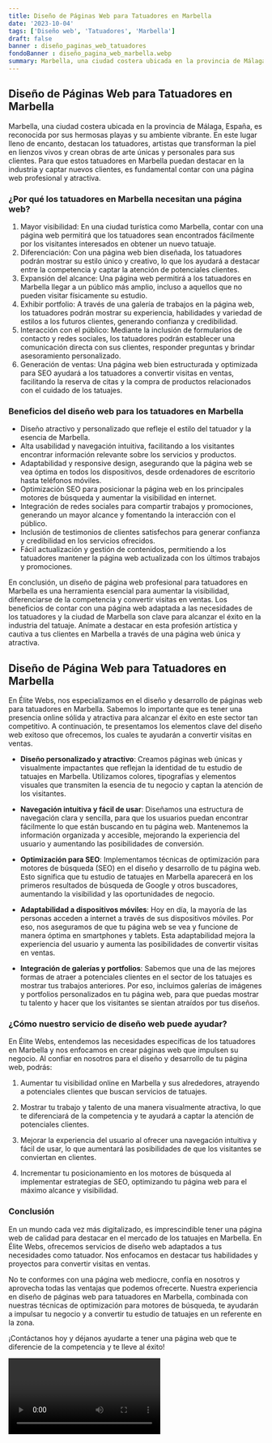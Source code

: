```yaml
---
title: Diseño de Páginas Web para Tatuadores en Marbella
date: '2023-10-04'
tags: ['Diseño web', 'Tatuadores', 'Marbella']
draft: false
banner : diseño_paginas_web_tatuadores
fondoBanner : diseño_pagina_web_marbella.webp
summary: Marbella, una ciudad costera ubicada en la provincia de Málaga, España, es reconocida por sus hermosas playas y su ambiente vibrante. En este lugar lleno de encanto, destacan los tatuadores, artistas que transforman la piel en lienzos vivos y crean obras de arte únicas y personales para sus clientes. Para que estos tatuadores en Marbella puedan destacar en la industria y captar nuevos clientes, es fundamental contar con una página web profesional y atractiva. 
---
```


## Diseño de Páginas Web para Tatuadores en Marbella

Marbella, una ciudad costera ubicada en la provincia de Málaga, España, es reconocida por sus hermosas playas y su ambiente vibrante. En este lugar lleno de encanto, destacan los tatuadores, artistas que transforman la piel en lienzos vivos y crean obras de arte únicas y personales para sus clientes. Para que estos tatuadores en Marbella puedan destacar en la industria y captar nuevos clientes, es fundamental contar con una página web profesional y atractiva. 

### ¿Por qué los tatuadores en Marbella necesitan una página web? 

1. Mayor visibilidad: En una ciudad turística como Marbella, contar con una página web permitirá que los tatuadores sean encontrados fácilmente por los visitantes interesados en obtener un nuevo tatuaje.
2. Diferenciación: Con una página web bien diseñada, los tatuadores podrán mostrar su estilo único y creativo, lo que los ayudará a destacar entre la competencia y captar la atención de potenciales clientes.
3. Expansión del alcance: Una página web permitirá a los tatuadores en Marbella llegar a un público más amplio, incluso a aquellos que no pueden visitar físicamente su estudio.
4. Exhibir portfolio: A través de una galería de trabajos en la página web, los tatuadores podrán mostrar su experiencia, habilidades y variedad de estilos a los futuros clientes, generando confianza y credibilidad.
5. Interacción con el público: Mediante la inclusión de formularios de contacto y redes sociales, los tatuadores podrán establecer una comunicación directa con sus clientes, responder preguntas y brindar asesoramiento personalizado.
6. Generación de ventas: Una página web bien estructurada y optimizada para SEO ayudará a los tatuadores a convertir visitas en ventas, facilitando la reserva de citas y la compra de productos relacionados con el cuidado de los tatuajes.

### Beneficios del diseño web para los tatuadores en Marbella

- Diseño atractivo y personalizado que refleje el estilo del tatuador y la esencia de Marbella.
- Alta usabilidad y navegación intuitiva, facilitando a los visitantes encontrar información relevante sobre los servicios y productos.
- Adaptabilidad y responsive design, asegurando que la página web se vea óptima en todos los dispositivos, desde ordenadores de escritorio hasta teléfonos móviles.
- Optimización SEO para posicionar la página web en los principales motores de búsqueda y aumentar la visibilidad en internet.
- Integración de redes sociales para compartir trabajos y promociones, generando un mayor alcance y fomentando la interacción con el público.
- Inclusión de testimonios de clientes satisfechos para generar confianza y credibilidad en los servicios ofrecidos.
- Fácil actualización y gestión de contenidos, permitiendo a los tatuadores mantener la página web actualizada con los últimos trabajos y promociones.

En conclusión, un diseño de página web profesional para tatuadores en Marbella es una herramienta esencial para aumentar la visibilidad, diferenciarse de la competencia y convertir visitas en ventas. Los beneficios de contar con una página web adaptada a las necesidades de los tatuadores y la ciudad de Marbella son clave para alcanzar el éxito en la industria del tatuaje. Anímate a destacar en esta profesión artística y cautiva a tus clientes en Marbella a través de una página web única y atractiva.

<GifSeo />

<Cta />

## Diseño de Página Web para Tatuadores en Marbella

En Élite Webs, nos especializamos en el diseño y desarrollo de páginas web para tatuadores en Marbella. Sabemos lo importante que es tener una presencia online sólida y atractiva para alcanzar el éxito en este sector tan competitivo. A continuación, te presentamos los elementos clave del diseño web exitoso que ofrecemos, los cuales te ayudarán a convertir visitas en ventas.

- **Diseño personalizado y atractivo**: Creamos páginas web únicas y visualmente impactantes que reflejan la identidad de tu estudio de tatuajes en Marbella. Utilizamos colores, tipografías y elementos visuales que transmiten la esencia de tu negocio y captan la atención de los visitantes.

- **Navegación intuitiva y fácil de usar**: Diseñamos una estructura de navegación clara y sencilla, para que los usuarios puedan encontrar fácilmente lo que están buscando en tu página web. Mantenemos la información organizada y accesible, mejorando la experiencia del usuario y aumentando las posibilidades de conversión.

- **Optimización para SEO**: Implementamos técnicas de optimización para motores de búsqueda (SEO) en el diseño y desarrollo de tu página web. Esto significa que tu estudio de tatuajes en Marbella aparecerá en los primeros resultados de búsqueda de Google y otros buscadores, aumentando la visibilidad y las oportunidades de negocio.

- **Adaptabilidad a dispositivos móviles**: Hoy en día, la mayoría de las personas acceden a internet a través de sus dispositivos móviles. Por eso, nos aseguramos de que tu página web se vea y funcione de manera óptima en smartphones y tablets. Esta adaptabilidad mejora la experiencia del usuario y aumenta las posibilidades de convertir visitas en ventas.

- **Integración de galerías y portfolios**: Sabemos que una de las mejores formas de atraer a potenciales clientes en el sector de los tatuajes es mostrar tus trabajos anteriores. Por eso, incluimos galerías de imágenes y portfolios personalizados en tu página web, para que puedas mostrar tu talento y hacer que los visitantes se sientan atraídos por tus diseños.

### ¿Cómo nuestro servicio de diseño web puede ayudar?

En Élite Webs, entendemos las necesidades específicas de los tatuadores en Marbella y nos enfocamos en crear páginas web que impulsen su negocio. Al confiar en nosotros para el diseño y desarrollo de tu página web, podrás:

1. Aumentar tu visibilidad online en Marbella y sus alrededores, atrayendo a potenciales clientes que buscan servicios de tatuajes.

2. Mostrar tu trabajo y talento de una manera visualmente atractiva, lo que te diferenciará de la competencia y te ayudará a captar la atención de potenciales clientes.

3. Mejorar la experiencia del usuario al ofrecer una navegación intuitiva y fácil de usar, lo que aumentará las posibilidades de que los visitantes se conviertan en clientes.

4. Incrementar tu posicionamiento en los motores de búsqueda al implementar estrategias de SEO, optimizando tu página web para el máximo alcance y visibilidad.

### Conclusión

En un mundo cada vez más digitalizado, es imprescindible tener una página web de calidad para destacar en el mercado de los tatuajes en Marbella. En Élite Webs, ofrecemos servicios de diseño web adaptados a tus necesidades como tatuador. Nos enfocamos en destacar tus habilidades y proyectos para convertir visitas en ventas.

No te conformes con una página web mediocre, confía en nosotros y aprovecha todas las ventajas que podemos ofrecerte. Nuestra experiencia en diseño de páginas web para tatuadores en Marbella, combinada con nuestras técnicas de optimización para motores de búsqueda, te ayudarán a impulsar tu negocio y a convertir tu estudio de tatuajes en un referente en la zona.

¡Contáctanos hoy y déjanos ayudarte a tener una página web que te diferencie de la competencia y te lleve al éxito!

<Video />

<CtaBot job='Tatuadores' city='Marbella'/>

<Gmaps query='Marbella+españa+maps' />